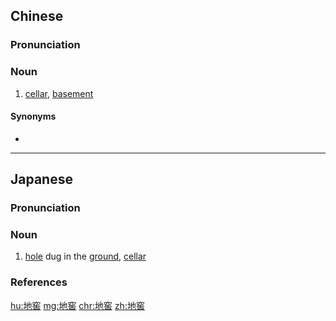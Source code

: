 ==Chinese==
{{zh-forms}}

===Pronunciation===
{{zh-pron
|m=dìjiào
|c=dei6 gaau3
|cat=n
}}

===Noun===
{{zh-noun}}

# [[cellar]], [[basement]] {{gloss|underground space}}

====Synonyms====
* {{zh-l|地下室}}

----

==Japanese==
{{ja-kanjitab|ち|こう|yomi=o}}

===Pronunciation===
{{ja-pron|yomi=kanon|ちこう|acc=0|acc_ref=DJR}}

===Noun===
{{ja-noun|ちこう|hhira=ちかう}}

# [[hole]] dug in the [[ground]], [[cellar]]

===References===
<references/>

[[hu:地窖]]
[[mg:地窖]]
[[chr:地窖]]
[[zh:地窖]]